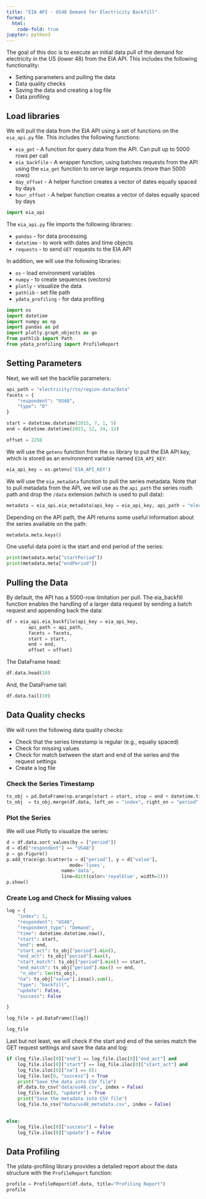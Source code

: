 ```yaml
---
title: "EIA API - US48 Demand for Electricity Backfill"
format:
  html:
    code-fold: true
jupyter: python3
---
```


The goal of this doc is to execute an initial data pull of the demand for electricity in the US (lower 48) from the EIA API. This includes the following functionality:

- Setting parameters and pulling the data
- Data quality checks
- Saving the data and creating a log file
- Data profiling

## Load libraries

We will pull the data from the EIA API using a set of functions on the `eia_api.py` file. This includes the following functions:

- `eia_get` - A function for query data from the API. Can pull up to 5000 rows per call
- `eia_backfile` - A wrapper function, using batches requests from the API using the `eia_get` function to serve large requests (more than 5000 rows)
- `day_offset` - A helper function creates a vector of dates equally spaced by days
- `hour_offset` - A helper function creates a vector of dates equally spaced by days


```python
import eia_api
```

The `eia_api.py` file imports the following libraries:

- `pandas` - for data processing
- `datetime` - to work with dates and time objects
- `requests` - to send `GET` requests to the EIA API

In addition, we will use the following libraries:

- `os` - load environment variables
- `numpy` - to create sequences (vectors)
- `plotly` - visualize the data
- `pathlib` - set file path
- `ydata_profiling` - for data profiling


```python
import os
import datetime
import numpy as np
import pandas as pd
import plotly.graph_objects as go
from pathlib import Path
from ydata_profiling import ProfileReport
```


## Setting Parameters

Next, we will set the backfile parameters:
```python
api_path = "electricity/rto/region-data/data"
facets = {
    "respondent": "US48",
    "type": "D"
}

start = datetime.datetime(2015, 7, 1, 5)
end = datetime.datetime(2023, 12, 24, 12)

offset = 2250

```

We will use the `getenv` function from the `os` library to pull the EIA API key, which is stored as an environment variable named `EIA_API_KEY`:

```python
eia_api_key = os.getenv('EIA_API_KEY')
```

We will use the `eia_metadata` function to pull the series metadata. Note that to pull metadata from the API, we will use as the `api_path` the series routh path and drop the `/data` extension (which is used to pull data):

```python
metadata = eia_api.eia_metadata(api_key = eia_api_key, api_path = "electricity/rto/region-data/")
```

Depending on the API path, the API returns some useful information about the series available on the path:

```python
metadata.meta.keys()
```

One useful data point is the start and end period of the series:

```python
print(metadata.meta["startPeriod"])
print(metadata.meta["endPeriod"])
```

## Pulling the Data

By default, the API has a 5000-row limitation per pull. The eia_backfill function enables the handling of a larger data request by sending a batch request and appending back the data:

```python
df = eia_api.eia_backfile(api_key = eia_api_key, 
        api_path = api_path, 
        facets = facets, 
        start = start,
        end = end,
        offset = offset) 
```


The DataFrame head:
```python
df.data.head(10)
```

And, the DataFrame tail:
```python
df.data.tail(10)
```


## Data Quality checks

We will runn the following data quality checks:

- Check that the series timestamp is regular (e.g., equaliy spaced)
- Check for missing values
- Check for match between the start and end of the series and the request settings
- Create a log file 

### Check the Series Timestamp

```python
ts_obj = pd.DataFrame(np.arange(start = start, stop = end + datetime.timedelta(hours = 1), step = datetime.timedelta(hours = 1)).astype(datetime.datetime), columns=["index"])
ts_obj  = ts_obj.merge(df.data, left_on = "index", right_on = "period", how="left")
```

### Plot the Series

We will use Plotly to visualize the series:

```python
d = df.data.sort_values(by = ["period"])
d = d[d["respondent"] == "US48"]
p = go.Figure()
p.add_trace(go.Scatter(x = d["period"], y = d["value"],
                       mode='lines',
                    name='data',
                    line=dict(color='royalblue', width=2)))
p.show()
```


### Create Log and Check for Missing values

```python
log = {
    "index": 1,
    "respondent": "US48",
    "respondent_type": "Demand",
    "time": datetime.datetime.now(),
    "start": start,
    "end": end,
    "start_act": ts_obj["period"].min(),
    "end_act": ts_obj["period"].max(),
    "start_match": ts_obj["period"].min() == start, 
    "end_match": ts_obj["period"].max() == end, 
     "n_obs": len(ts_obj),
    "na": ts_obj["value"].isna().sum(),
    "type": "backfill",
    "update": False,
    "success": False

}

log_file = pd.DataFrame([log])

log_file
```


Last but not least, we will check if the start and end of the series match the GET request settings and save the data and log:
```python
if (log_file.iloc[0]["end"] == log_file.iloc[0]["end_act"] and 
    log_file.iloc[0]["start"] == log_file.iloc[0]["start_act"] and
    log_file.iloc[0]["na"] == 0):
    log_file.loc[0, "success"] = True
    print("Save the data into CSV file")
    df.data.to_csv("data/us48.csv", index = False)
    log_file.loc[0, "update"] = True
    print("Save the metadata into CSV file")
    log_file.to_csv("data/us48_metadata.csv", index = False)

    
else:
    log_file.iloc[0]["success"] = False
    log_file.iloc[0]["update"] = False
```


## Data Profiling

The ydata-profiling library provides a detailed report about the data structure with the `ProfileReport` function:

```python
profile = ProfileReport(df.data, title="Profiling Report")
profile
```